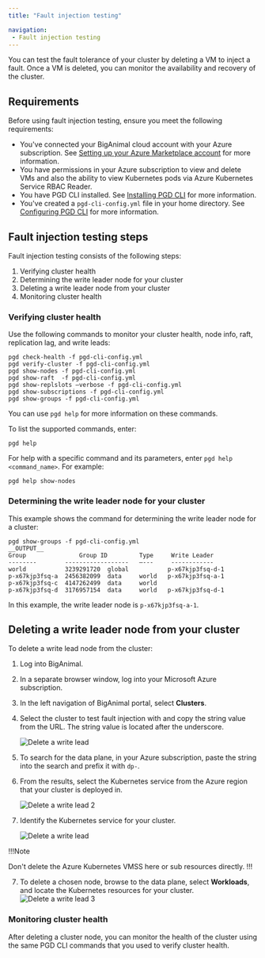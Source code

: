 ```yaml
---
title: "Fault injection testing"

navigation:
 - Fault injection testing
---
```


You can test the fault tolerance of your cluster by deleting a VM to inject a fault. Once a VM is deleted, you can monitor 
the availability and recovery of the cluster.

## Requirements

Before using fault injection testing, ensure you meet the following requirements:

-   You've connected your BigAnimal cloud account with your Azure subscription. See [Setting up your Azure Marketplace account](/biganimal/latest/getting_started/02_azure_market_setup/) for more information.
-   You have permissions in your Azure subscription to view and delete VMs and also the ability to view Kubernetes pods via Azure Kubernetes Service RBAC Reader.
-   You have PGD CLI installed.  See [Installing PGD CLI](/pgd/latest/cli/installing/) for more information. 
-   You've created a `pgd-cli-config.yml` file in your home directory.  See [Configuring PGD CLI](/pgd/latest/cli/configuring_cli/) for more information.

## Fault injection testing steps

Fault injection testing consists of the following steps:

1.  Verifying cluster health
2.  Determining the write leader node for your cluster
3.  Deleting a write leader node from your cluster
4.  Monitoring cluster health

### Verifying cluster health

Use the following commands to monitor your cluster health, node info, raft, replication lag, and write leads: 

```shell
pgd check-health -f pgd-cli-config.yml
pgd verify-cluster -f pgd-cli-config.yml
pgd show-nodes -f pgd-cli-config.yml
pgd show-raft  -f pgd-cli-config.yml
pgd show-replslots –verbose -f pgd-cli-config.yml
pgd show-subscriptions -f pgd-cli-config.yml
pgd show-groups -f pgd-cli-config.yml
```

You can use `pgd help` for more information on these commands.

To list the supported commands, enter:

```shell
pgd help
```

For help with a specific command and its parameters, enter `pgd help <command_name>`. For example:

```shell
pgd help show-nodes
```

### Determining the write leader node for your cluster

This example shows the command for determining the write leader node for a cluster:

```shell
pgd show-groups -f pgd-cli-config.yml
__OUTPUT__
Group               Group ID         Type     Write Leader     
--------        ------------------   —---     ------------     
world           3239291720  global           p-x67kjp3fsq-d-1 
p-x67kjp3fsq-a  2456382099  data     world   p-x67kjp3fsq-a-1 
p-x67kjp3fsq-c  4147262499  data     world                    
p-x67kjp3fsq-d  3176957154  data     world   p-x67kjp3fsq-d-1
```

In this example, the write leader node is `p-x67kjp3fsq-a-1`.

## Deleting a write leader node from your cluster

To delete a write lead node from the cluster:

1.  Log into BigAnimal.
2.  In a separate browser window, log into your Microsoft Azure subscription.
3.  In the left navigation of BigAnimal portal, select **Clusters**. 
4.  Select the cluster to test fault injection with and copy the string value from the URL. The string value is located after the underscore.  

     ![Delete a write lead](images/biganimal_faultinjectiontest_1.png)


5.  To search for the data plane, in your Azure subscription, paste the string into the search and prefix it with `dp-`.  

6.  From the results, select the Kubernetes service from the Azure region that your cluster is deployed in.

    ![Delete a write lead 2](images/biganimal_faultinjectiontest_2.png)


7.  Identify the Kubernetes service for your cluster.

    ![Delete a write lead](images/biganimal_faultinjectiontest_4.png)

!!!Note

Don't delete the Azure Kubernetes VMSS here or sub resources directly.
!!!

7.  To delete a chosen node, browse to the data plane, select **Workloads**, and locate the Kubernetes resources for your cluster.
    ![Delete a write lead 3](images/biganimal_faultinjectiontest_3.png)

### Monitoring cluster health

After deleting a cluster node, you can monitor the health of the cluster using the same PGD CLI commands that you used to verify cluster health.
